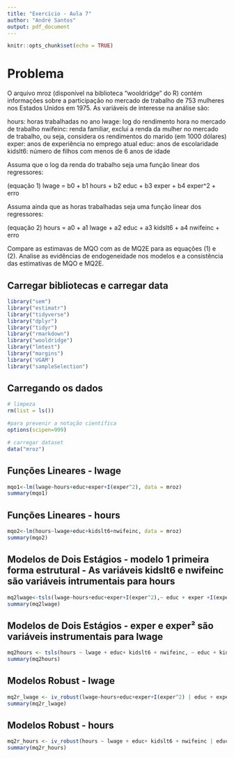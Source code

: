 ---
title: "Exercício - Aula 7"
author: "André Santos"
output: pdf_document
---

```{r setup, include=FALSE}
knitr::opts_chunk$set(echo = TRUE)
```

# Problema

O arquivo mroz (disponível na biblioteca "wooldridge" do R) contém informações sobre a participação no mercado de trabalho de 753 mulheres nos Estados Unidos em 1975. As variáveis de interesse na análise são:

hours: horas trabalhadas no ano
lwage: log do rendimento hora no mercado de trabalho
nwifeinc: renda familiar, exclui a renda da mulher no mercado de trabalho, ou seja, considera os rendimentos do marido (em 1000 dólares)
exper: anos de experiência no emprego atual 
educ: anos de escolaridade
kidslt6: número de filhos com menos de 6 anos de idade

Assuma que o log da renda do trabalho seja uma função linear dos regressores: 

(equação 1) lwage = b0 + b1 hours + b2 educ + b3 exper + b4 exper^2 + erro

Assuma ainda que as horas trabalhadas seja uma função linear dos regressores: 

(equação 2) hours = a0 + a1 lwage + a2 educ + a3 kidslt6 + a4  nwifeinc + erro

Compare as estimavas de MQO com as de MQ2E para as equações (1) e (2). Analise as evidências de endogeneidade nos modelos e a consistência das estimativas de MQO e MQ2E.

## Carregar bibliotecas e carregar data

```{r, message=FALSE, warning=FALSE}
library("sem")
library("estimatr")
library("tidyverse")
library("dplyr")
library("tidyr")
library("rmarkdown")
library("wooldridge")
library("lmtest")
library("margins")
library('VGAM')
library("sampleSelection")
```

## Carregando os dados

```{r, message=FALSE, warning=FALSE}

# limpeza
rm(list = ls())

#para prevenir a notação científica
options(scipen=999)

# carregar dataset
data("mroz")

```

## Funções Lineares - lwage

```{r, message=FALSE, warning=FALSE}
mqo1<-lm(lwage~hours+educ+exper+I(exper^2), data = mroz)
summary(mqo1)
```

## Funções Lineares - hours

```{r, message=FALSE, warning=FALSE}
mqo2<-lm(hours~lwage+educ+kidslt6+nwifeinc, data = mroz)
summary(mqo2)
```

## Modelos de Dois Estágios - modelo 1 primeira forma estrutural - As variáveis kidslt6 e nwifeinc são variáveis intrumentais para hours

```{r, message=FALSE, warning=FALSE}
mq2lwage<-tsls(lwage~hours+educ+exper+I(exper^2),~ educ + exper +I(exper^2)+kidslt6+nwifeinc, data = mroz)
summary(mq2lwage)
```

## Modelos de Dois Estágios - exper e exper² são variáveis instrumentais para lwage

```{r, message=FALSE, warning=FALSE}
mq2hours <- tsls(hours ~ lwage + educ+ kidslt6 + nwifeinc, ~ educ + kidslt6 + nwifeinc + exper + I(exper^2), data = mroz)
summary(mq2hours)
```

## Modelos Robust - lwage
```{r, message=FALSE, warning=FALSE}
mq2r_lwage <- iv_robust(lwage~hours+educ+exper+I(exper^2) | educ + exper +I(exper^2)+kidslt6+nwifeinc, data = mroz, diagnostics = TRUE)
summary(mq2r_lwage)
```

## Modelos Robust - hours
```{r, message=FALSE, warning=FALSE}
mq2r_hours <- iv_robust(hours ~ lwage + educ+ kidslt6 + nwifeinc | educ + kidslt6 + nwifeinc + exper + I(exper^2), data = mroz, diagnostics = TRUE)
summary(mq2r_hours)
```
